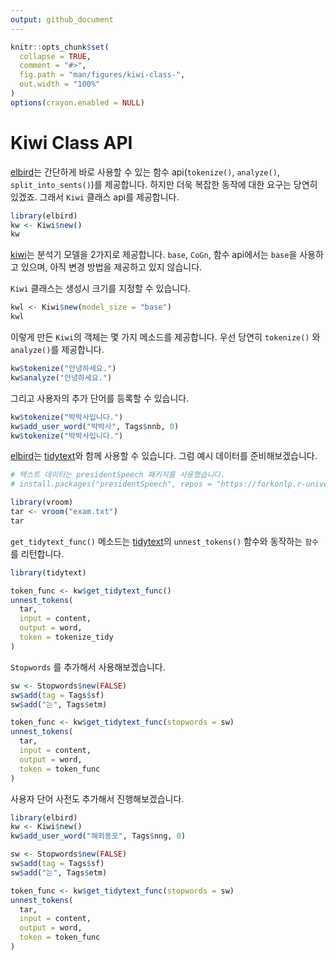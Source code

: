 ```yaml
---
output: github_document
---
```


```r
knitr::opts_chunk$set(
  collapse = TRUE,
  comment = "#>",
  fig.path = "man/figures/kiwi-class-",
  out.width = "100%"
)
options(crayon.enabled = NULL)
```

# Kiwi Class API

[elbird][elbird]는 간단하게 바로 사용할 수 있는 함수 api(`tokenize()`, `analyze()`, `split_into_sents()`)를 제공합니다.
하지만 더욱 복잡한 동작에 대한 요구는 당연히 있겠죠.
그래서 `Kiwi` 클래스 api를 제공합니다.

```r
library(elbird)
kw <- Kiwi$new()
kw
```

[kiwi][kiwi]는 분석기 모델을 2가지로 제공합니다. `base`, `CoGn`,
함수 api에서는 `base`을 사용하고 있으며, 아직 변경 방법을 제공하고 있지 않습니다.

`Kiwi` 클래스는 생성시 크기를 지정할 수 있습니다.

```r
kwl <- Kiwi$new(model_size = "base")
kwl
```

이렇게 만든 `Kiwi`의 객체는 몇 가지 메소드를 제공합니다.
우선 당연히 `tokenize()` 와 `analyze()`를 제공합니다.

```r
kw$tokenize("안녕하세요.")
kw$analyze("안녕하세요.")
```

그리고 사용자의 추가 단어를 등록할 수 있습니다.

```r
kw$tokenize("박박사입니다.")
kw$add_user_word("박박사", Tags$nnb, 0)
kw$tokenize("박박사입니다.")
```

[elbird][elbird]는 [tidytext][tidytext]와 함께 사용할 수 있습니다.
그럼 예시 데이터를 준비해보겠습니다.

```r
# 텍스트 데이터는 presidentSpeech 패키지를 사용했습니다.
# install.packages("presidentSpeech", repos = "https://forkonlp.r-universe.dev/")

library(vroom)
tar <- vroom("exam.txt")
tar
```

`get_tidytext_func()` 메소드는 [tidytext][tidytext]의 `unnest_tokens()` 함수와 동작하는 `함수`를 리턴합니다.

```r
library(tidytext)

token_func <- kw$get_tidytext_func()
unnest_tokens(
  tar,
  input = content,
  output = word,
  token = tokenize_tidy
)
```

`Stopwords` 를 추가해서 사용해보겠습니다.

```r
sw <- Stopwords$new(FALSE)
sw$add(tag = Tags$sf)
sw$add("는", Tags$etm)

token_func <- kw$get_tidytext_func(stopwords = sw)
unnest_tokens(
  tar,
  input = content,
  output = word,
  token = token_func
)
```

사용자 단어 사전도 추가해서 진행해보겠습니다.

```r
library(elbird)
kw <- Kiwi$new()
kw$add_user_word("해외동포", Tags$nng, 0)

sw <- Stopwords$new(FALSE)
sw$add(tag = Tags$sf)
sw$add("는", Tags$etm)

token_func <- kw$get_tidytext_func(stopwords = sw)
unnest_tokens(
  tar,
  input = content,
  output = word,
  token = token_func
)
```

[tidytext]: https://www.tidytextmining.com/tidytext.html
[kiwipiepy]: https://github.com/bab2min/kiwipiepy
[kiwi]: https://github.com/bab2min/Kiwi
[elbird]: https://mrchypark.github.io/elbird/index.html
